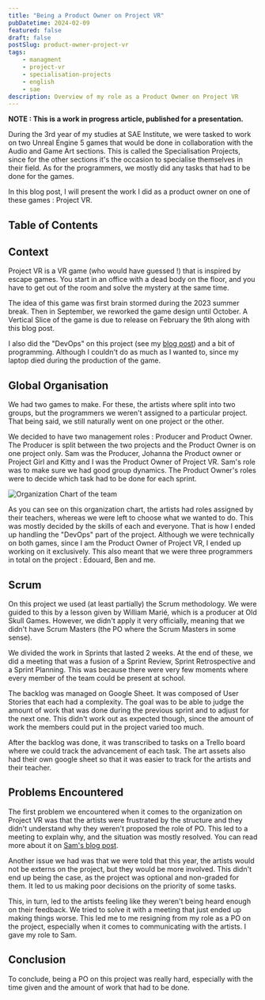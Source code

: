 ```yaml
---
title: "Being a Product Owner on Project VR"
pubDatetime: 2024-02-09
featured: false
draft: false
postSlug: product-owner-project-vr
tags:
    - managment
    - project-vr
    - specialisation-projects
    - english
    - sae
description: Overview of my role as a Product Owner on Project VR
---
```


**NOTE : This is a work in progress article, published for a presentation.**

During the 3rd year of my studies at SAE Institute, we were tasked to work on two Unreal Engine 5 games that would be done in collaboration with the Audio and Game Art sections.
This is called the Specialisation Projects, since for the other sections it's the occasion to specialise themselves in their field.
As for the programmers, we mostly did any tasks that had to be done for the games.

In this blog post, I will present the work I did as a product owner on one of these games : Project VR.

## Table of Contents

## Context

Project VR is a VR game (who would have guessed !) that is inspired by escape games.
You start in an office with a dead body on the floor, and you have to get out of the room and solve the mystery at the same time.

The idea of this game was first brain stormed during the 2023 summer break.
Then in September, we reworked the game design until October.
A Vertical Slice of the game is due to release on February the 9th along with this blog post.

I also did the "DevOps" on this project (see my [blog post](./devops-specialisation-projects)) and a bit of programming.
Although I couldn't do as much as I wanted to, since my laptop died during the production of the game.

## Global Organisation

We had two games to make.
For these, the artists where split into two groups, but the programmers we weren't assigned to a particular project.
That being said, we still naturally went on one project or the other.

We decided to have two management roles : Producer and Product Owner.
The Producer is split between the two projects and the Product Owner is on one project only.
Sam was the Producer, Johanna the Product owner or Project Girl and Kitty and I was the Product Owner of Project VR.
Sam's role was to make sure we had good group dynamics.
The Product Owner's roles were to decide which task had to be done for each sprint.

![Organization Chart of the team](/src/assets/product-owner-project-vr/organigramme.jpg)

As you can see on this organization chart, the artists had roles assigned by their teachers, whereas we were left to choose what we wanted to do.
This was mostly decided by the skills of each and everyone.
That is how I ended up handling the "DevOps" part of the project.
Although we were technically on both games, since I am the Product Owner of Project VR, I ended up working on it exclusively.
This also meant that we were three programmers in total on the project : Edouard, Ben and me.

## Scrum

On this project we used (at least partially) the Scrum methodology.
We were guided to this by a lesson given by William Marié, which is a producer at Old Skull Games.
However, we didn't apply it very officially, meaning that we didn't have Scrum Masters (the PO where the Scrum Masters in some sense).

We divided the work in Sprints that lasted 2 weeks.
At the end of these, we did a meeting that was a fusion of a Sprint Review, Sprint Retrospective and a Sprint Planning.
This was because there were very few moments where every member of the team could be present at school.

The backlog was managed on Google Sheet.
It was composed of User Stories that each had a complexity.
The goal was to be able to judge the amount of work that was done during the previous sprint and to adjust for the next one.
This didn't work out as expected though, since the amount of work the members could put in the project varied too much.

After the backlog was done, it was transcribed to tasks on a Trello board where we could track the advancement of each task.
The art assets also had their own google sheet so that it was easier to track for the artists and their teacher.

## Problems Encountered

The first problem we encountered when it comes to the organization on Project VR was that the artists were frustrated by the structure and they didn't understand why they weren't proposed the role of PO.
This led to a meeting to explain why, and the situation was mostly resolved.
You can read more about it on [Sam's blog post](https://sstyles93.github.io/posts/ProjectProducing/).

Another issue we had was that we were told that this year, the artists would not be externs on the project, but they would be more involved.
This didn't end up being the case, as the project was optional and non-graded for them.
It led to us making poor decisions on the priority of some tasks.

This, in turn, led to the artists feeling like they weren't being heard enough on their feedback.
We tried to solve it with a meeting that just ended up making things worse.
This led me to me resigning from my role as a PO on the project, especially when it comes to communicating with the artists.
I gave my role to Sam.

## Conclusion

To conclude, being a PO on this project was really hard, especially with the time given and the amount of work that had to be done.

